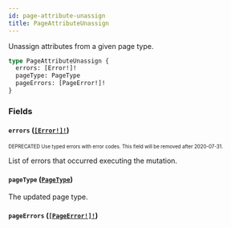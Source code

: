 ```yaml
---
id: page-attribute-unassign
title: PageAttributeUnassign
---
```


Unassign attributes from a given page type.

```graphql
type PageAttributeUnassign {
  errors: [Error!]!
  pageType: PageType
  pageErrors: [PageError!]!
}
```

### Fields

#### `errors` ([`[Error!]!`](/developer/api-reference/objects/error.mdx))

<sub><sup><span className="deprecatedTag">DEPRECATED</span> Use typed errors with error codes. This field will be removed after 2020-07-31.</sup></sub>

List of errors that occurred executing the mutation.

#### `pageType` ([`PageType`](/developer/api-reference/objects/page-type.mdx))

The updated page type.

#### `pageErrors` ([`[PageError!]!`](/developer/api-reference/objects/page-error.mdx))
